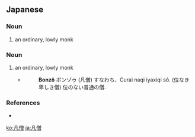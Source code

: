 ==Japanese==
{{wikipedia|lang=ja}}
{{ja-kanjitab|ぼん|そう|yomi=o}}
{{ja-kanjitab|ぼん|そう|k2=ぞう|yomi=o|r=y}}

===Noun===
{{ja-noun|ぼんそう}}

# an ordinary, lowly monk

===Noun===
{{ja-noun|ぼんぞう}}

# an ordinary, lowly monk
#* {{RQ:Nippo Jisho|61}}
#*: '''Bonzô''' ボンゾゥ (凡僧) すなわち、Curai naqi iyaxiqi sô. (位なき卑しき僧) 位のない普通の僧.

===References===
* {{R:Nippo Jisho}}

[[ko:凡僧]]
[[ja:凡僧]]